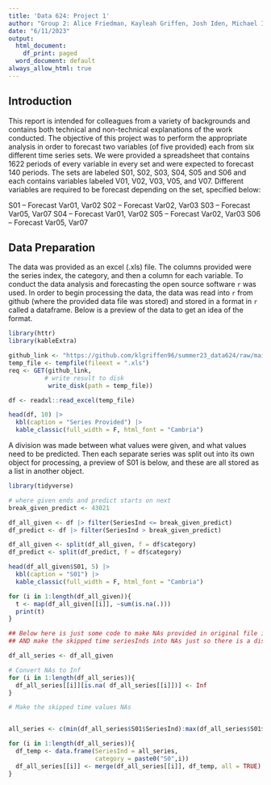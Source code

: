 ---
title: 'Data 624: Project 1'
author: "Group 2: Alice Friedman, Kayleah Griffen, Josh Iden, Michael Ippolito"
date: "6/11/2023"
output:
  html_document:
    df_print: paged
  word_document: default
always_allow_html: true
---

## Introduction 

This report is intended for colleagues from a variety of backgrounds and contains both technical and non-technical explanations of the work conducted. The objective of this project was to perform the appropriate analysis in order to forecast two variables (of five provided) each from six different time series sets. We were provided a spreadsheet that contains 1622 periods of every variable in every set and were expected to forecast 140 periods. The sets are labeled S01, S02, S03, S04, S05 and S06 and each contains variables labeled V01, V02, V03, V05, and V07. Different variables are required to be forecast depending on the set, specified below:

S01 – Forecast  Var01, Var02
S02 – Forecast  Var02, Var03
S03 – Forecast  Var05, Var07
S04 – Forecast  Var01, Var02
S05 – Forecast  Var02, Var03
S06 – Forecast  Var05, Var07

## Data Preparation

The data was provided as an excel (.xls) file. The columns provided were the series index, the category, and then a column for each variable. To conduct the data analysis and forecasting the open source software `r` was used. In order to begin processing the data, the data was read into `r` from github (where the provided data file was stored) and stored in a format in `r` called a dataframe. Below is a preview of the data to get an idea of the format.

```{r, warning=FALSE, echo = FALSE}
library(httr)
library(kableExtra)

github_link <- "https://github.com/klgriffen96/summer23_data624/raw/main/project_1/Data%20Set%20for%20Class.xls"
temp_file <- tempfile(fileext = ".xls")
req <- GET(github_link, 
          # write result to disk
           write_disk(path = temp_file))

df <- readxl::read_excel(temp_file)

head(df, 10) |>
  kbl(caption = "Series Provided") |>
  kable_classic(full_width = F, html_font = "Cambria")
```


A division was made between what values were given, and what values need to be predicted. Then each separate series was split out into its own object for processing, a preview of S01 is below, and these are all stored as a list in another object. 

```{r, warning=FALSE, message = FALSE, echo = FALSE}
library(tidyverse)

# where given ends and predict starts on next
break_given_predict <- 43021

df_all_given <- df |> filter(SeriesInd <= break_given_predict)
df_predict <- df |> filter(SeriesInd > break_given_predict)

df_all_given <- split(df_all_given, f = df$category)
df_predict <- split(df_predict, f = df$category)

head(df_all_given$S01, 5) |>
  kbl(caption = "S01") |>
  kable_classic(full_width = F, html_font = "Cambria")
```


```{r}
for (i in 1:length(df_all_given)){
  t <- map(df_all_given[[i]], ~sum(is.na(.)))
  print(t)
}
```


```{r}

## Below here is just some code to make NAs provided in original file into Inf 
## AND make the skipped time seriesInds into NAs just so there is a distinction

df_all_series <- df_all_given

# Convert NAs to Inf
for (i in 1:length(df_all_series)){
  df_all_series[[i]][is.na( df_all_series[[i]])] <- Inf
}

# Make the skipped time values NAs


all_series <- c(min(df_all_series$S01$SeriesInd):max(df_all_series$S01$SeriesInd))

for (i in 1:length(df_all_series)){
  df_temp <- data.frame(SeriesInd = all_series,
                        category = paste0("S0",i))
  df_all_series[[i]] <- merge(df_all_series[[i]], df_temp, all = TRUE)
}


```


